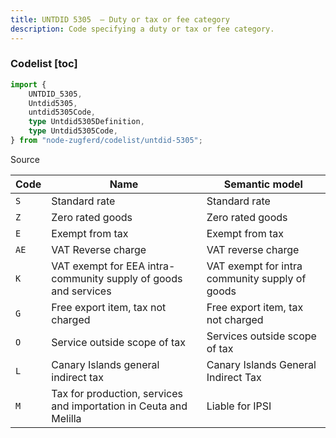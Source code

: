 ```yaml
---
title: UNTDID 5305  — Duty or tax or fee category
description: Code specifying a duty or tax or fee category.
---
```



### Codelist [toc]

```ts
import {
	UNTDID_5305,
	Untdid5305,
	untdid5305Code,
	type Untdid5305Definition,
	type Untdid5305Code,
} from "node-zugferd/codelist/untdid-5305";

```

<div className="w-fit">
<Link href="https://github.com/jslno/node-zugferd/blob/main/packages/node-zugferd/scripts/codelists/untdid-5305/output.xml" rel="noreferrer noopener" target="_blank">
Source
</Link>
</div>

<table className="[&_*>_*]:mt-0! [&_*>_*]:mb-0!">
<colgroup>
<col />
<col />
<col />
</colgroup>
<thead>
<tr>
<th>
Code
</th>
<th>
Name
</th>
<th>
Semantic model
</th>
</tr>
</thead>
<tbody>
<tr>
<td>
<code>S</code>
</td>
<td>
Standard rate
</td>
<td>
Standard rate
</td>
</tr>
<tr>
<td>
<code>Z</code>
</td>
<td>
Zero rated goods
</td>
<td>
Zero rated goods
</td>
</tr>
<tr>
<td>
<code>E</code>
</td>
<td>
Exempt from tax
</td>
<td>
Exempt from tax
</td>
</tr>
<tr>
<td>
<code>AE</code>
</td>
<td>
VAT Reverse charge
</td>
<td>
VAT reverse charge
</td>
</tr>
<tr>
<td>
<code>K</code>
</td>
<td>
VAT exempt for EEA intra-community supply of goods and services
</td>
<td>
VAT exempt for intra community supply of goods
</td>
</tr>
<tr>
<td>
<code>G</code>
</td>
<td>
Free export item, tax not charged
</td>
<td>
Free export item, tax not charged
</td>
</tr>
<tr>
<td>
<code>O</code>
</td>
<td>
Service outside scope of tax
</td>
<td>
Services outside scope of tax
</td>
</tr>
<tr>
<td>
<code>L</code>
</td>
<td>
Canary Islands general indirect tax
</td>
<td>
Canary Islands General Indirect Tax
</td>
</tr>
<tr>
<td>
<code>M</code>
</td>
<td>
Tax for production, services and importation in Ceuta and Melilla
</td>
<td>
Liable for IPSI
</td>
</tr>
</tbody>
</table>
